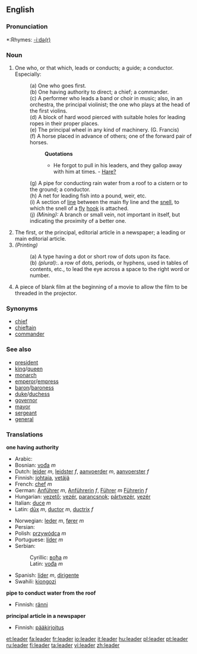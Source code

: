==English==

{{webster}}

===Pronunciation===
*:Rhymes: [[Rhymes:English:-iːdə(r)|-iːdə(r)]]

===Noun===
{{en-noun}}

#One who, or that which, leads or conducts; a guide; a conductor. Especially: 
#:(a) One who goes first. 
#:(b) One having authority to direct; a chief; a commander. 
#:(c) {{music}} A performer who leads a band or choir in music; also, in an orchestra, the principal violinist; the one who plays at the head of the first violins. 
#:(d) {{nautical}} A block of hard wood pierced with suitable holes for leading ropes in their proper places. 
#:(e) {{engineering}} {{obsolete}} The principal wheel in any kind of machinery. (G. Francis)
#:(f) A horse placed in advance of others; one of the forward pair of horses.
#::'''Quotations'''
#::* He forgot to pull in his leaders, and they gallop away with him at times. - [[Hare?]]
#:(g) A pipe for conducting rain water from a roof to a cistern or to the ground; a conductor. 
#:(h) {{cattag|fishing}} A net for leading fish into a pound, weir, etc. 
#:(i) {{cattag|fishing}} A section of [[line]] between the main fly line and the [[snell]], to which the snell of a [[fly]] [[hook]] is attached. 
#:(j) ''(Mining):'' A branch or small vein, not important in itself, but indicating the proximity of a better one.
#The first, or the principal, editorial article in a newspaper; a leading or main editorial article.
#''(Printing)'' 
#:(a) A type having a dot or short row of dots upon its face. 
#:(b) ''(plural):''. a row of dots, periods, or hyphens, used in tables of contents, etc., to lead the eye across a space to the right word or number. 
#{{film}} A piece of blank film at the beginning of a movie to allow the film to be threaded in the projector.
{{rfc}}

===Synonyms===
*[[chief]]
*[[chieftain]]
*[[commander]]

===See also===
<!--Common Leader titles-->
*[[president]]
*[[king]]/[[queen]]
*[[monarch]]
*[[emperor]]/[[empress]]
*[[baron]]/[[baroness]]
*[[duke]]/[[duchess]]
*[[governor]]
*[[mayor]]
*[[sergeant]]
*[[general]]

===Translations===
'''one having authority'''
{{top}}
*Arabic: {{ARchar|[[القائد]], [[زعيم]]}}
*Bosnian: [[vođa]] ''m''
*Dutch: [[leider]] ''m'', [[leidster]] ''f'', [[aanvoerder]] ''m'', [[aanvoerster]] ''f''
*Finnish: [[johtaja]], [[vetäjä]]
*French: [[chef]] ''m''
*German: [[Anführer]] ''m'', [[Anführerin]] ''f'', [[Führer]] ''m'' [[Führerin]] ''f''
*Hungarian: [[vezető]]; [[vezér]], [[parancsnok]]; [[pártvezér]], [[vezér]]
*Italian: [[duce]] ''m''
*Latin: [[dux|dūx]] ''m'', [[ductor]] ''m'', [[ductrix]] ''f''
{{mid}}
*Norwegian: [[leder]] ''m'', [[fører]] ''m''
*Persian: {{FAchar|[[رهبر]]}}
*Polish: [[przywódca]] ''m''
*Portuguese: [[líder]] ''m''
*Serbian:
*:Cyrillic: [[вођа]] ''m''
*:Latin: [[vođa]] ''m''
*Spanish: [[líder]] ''m'', [[dirigente]] {{m}}
*Swahili: [[kiongozi]]
{{bottom}}

'''pipe to conduct water from the roof'''
{{top}}
*Finnish: [[ränni]]
{{bottom}}

'''principal article in a newspaper'''
{{top}}
*Finnish: [[pääkirjoitus]]
{{bottom}}

[[et:leader]]
[[fa:leader]]
[[fr:leader]]
[[io:leader]]
[[it:leader]]
[[hu:leader]]
[[pl:leader]]
[[pt:leader]]
[[ru:leader]]
[[fi:leader]]
[[ta:leader]]
[[vi:leader]]
[[zh:leader]]